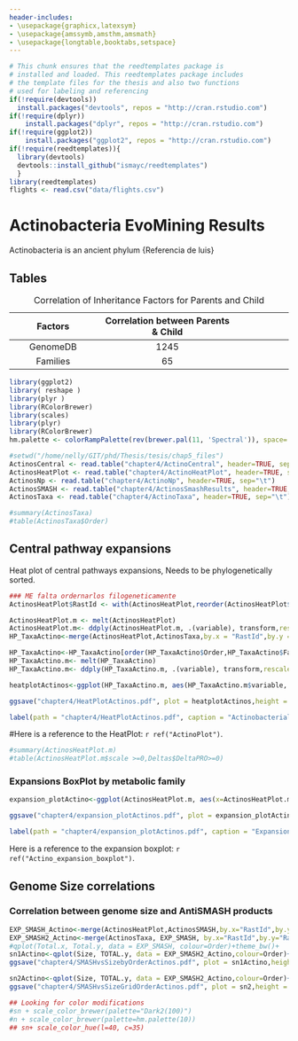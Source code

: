 ```yaml
---
header-includes:
- \usepackage{graphicx,latexsym}
- \usepackage{amssymb,amsthm,amsmath}
- \usepackage{longtable,booktabs,setspace}
---
```


<!--- Actinos-->
<!--
You can delete the header-includes (lines 3-6 above) if you like and also the chunk below since it is loaded in the skeleton.Rmd file.  They are included so that chap3.Rmd will compile by itself when you hit Knit PDF.
-->

```r
# This chunk ensures that the reedtemplates package is
# installed and loaded. This reedtemplates package includes
# the template files for the thesis and also two functions
# used for labeling and referencing
if(!require(devtools))
  install.packages("devtools", repos = "http://cran.rstudio.com")
if(!require(dplyr))
    install.packages("dplyr", repos = "http://cran.rstudio.com")
if(!require(ggplot2))
    install.packages("ggplot2", repos = "http://cran.rstudio.com")
if(!require(reedtemplates)){
  library(devtools)
  devtools::install_github("ismayc/reedtemplates")
  }
library(reedtemplates)
flights <- read.csv("data/flights.csv")
```



# Actinobacteria EvoMining Results {#ref_labels}
Actinobacteria is an ancient phylum {Referencia de luis}  

## Tables

----------------------------------------------------------------------------------
  Factors                    Correlation between Parents & Child     
------------------------- ----------------------------------------- --------------
  GenomeDB                                  1245                         
  
  Families                                  65                          
------------------------- ----------------------------------------- --------------
Table: Correlation of Inheritance Factors for Parents and Child \label{tab:inher}


```r
library(ggplot2)
library( reshape )
library(plyr )
library(RColorBrewer)
library(scales)
library(plyr)
library(RColorBrewer)
hm.palette <- colorRampPalette(rev(brewer.pal(11, 'Spectral')), space='Lab')  

#setwd("/home/nelly/GIT/phd/Thesis/tesis/chap5_files")
ActinosCentral <- read.table("chapter4/ActinoCentral", header=TRUE, sep="\t")
ActinosHeatPlot <- read.table("chapter4/ActinoHeatPlot", header=TRUE, sep="\t")
ActinosNp <- read.table("chapter4/ActinoNp", header=TRUE, sep="\t")
ActinosSMASH <- read.table("chapter4/ActinosSmashResults", header=TRUE, sep="\t")
ActinosTaxa <- read.table("chapter4/ActinoTaxa", header=TRUE, sep="\t")


```


```r
#summary(ActinosTaxa)
#table(ActinosTaxa$Order)
```



\clearpage
<!-- clearpage ends the page, and also dumps out all floats.Floats are things like tables and figures. 
-->
<!--
Plan general 
2. De Np's Quiero ver cantidad y diversidad de reclutamientos, a cada familia metabolica
   cuantos tiene y de donde provienen 
   Correlacion total np's recruitment vs total antismash NP's
2. De antismash 
   Familia taxonomica vs clusters
   cluster interesante por familia taxonomica
   Voy a usar Actinos Taxa tambien para ver esos reclutamientos de donde provienen
3. De HeatPlot quiero ordenarlo por filogenia 
Heat plot Familia taxonomica, 
boxplot reclutamientos para cada familia metabolica
y hacer heatplots separados por ruta metabolica
4. Inlcuir algunos arboles
-->

<!--   Correlacion total np's recruitment vs total antismash NP's
-->
## Central pathway expansions  
Heat plot of central pathways expansions, Needs to be phylogenetically sorted.  
```r
### ME falta ordernarlos filogeneticamente
ActinosHeatPlot$RastId <- with(ActinosHeatPlot,reorder(ActinosHeatPlot$RastId, ActinosHeatPlot$RastId))

ActinosHeatPlot.m <- melt(ActinosHeatPlot)
ActinosHeatPlot.m<- ddply(ActinosHeatPlot.m, .(variable), transform,rescale=scale(value))  ## rescale escala toda la matriz, scale por columnas
HP_TaxaActino<-merge(ActinosHeatPlot,ActinosTaxa,by.x = "RastId",by.y = "RastId")

HP_TaxaActino<-HP_TaxaActino[order(HP_TaxaActino$Order,HP_TaxaActino$Family),]
HP_TaxaActino.m<- melt(HP_TaxaActino)
HP_TaxaActino.m<- ddply(HP_TaxaActino.m, .(variable), transform,rescale=scale(value))  ## rescale escala toda la matriz, scale por columnas

heatplotActinos<-ggplot(HP_TaxaActino.m, aes(HP_TaxaActino.m$variable, HP_TaxaActino.m$RastId))+ geom_tile(aes(fill = HP_TaxaActino.m$rescale), colour = "white") + scale_fill_gradientn(colours = hm.palette(100),na.value = "gray")+ theme(legend.text=element_text(size=6),text = element_text(size=8), axis.text.x = element_text(angle = 90, hjust = 1, vjust = 0.5,size=2) ,axis.text.y = element_text(angle = 0, hjust = 1, vjust = 0.5) )

ggsave("chapter4/HeatPlotActinos.pdf", plot = heatplotActinos,height = 12, width = 6)

```

```r
label(path = "chapter4/HeatPlotActinos.pdf", caption = "Actinobacterial Heatplot",scale=.6,label = "ActinoPlot", type = "figure")
```
#Here is a reference to the HeatPlot: `r ref("ActinoPlot")`. 
\clearpage 

```r
#summary(ActinosHeatPlot.m)
#table(ActinosHeatPlot.m$scale >=0,Deltas$DeltaPRO>=0)

```

<!---------------END EvoMining heatmap----------------------------------------------------------------------------------->
<!--------------------------------------------------------------------------------------------------------------->


<!--- Expansions Box plot ------------------------------------------------------------------------------------------------->
<!--------------------------------------------------------------------------------------------------------------->
### Expansions BoxPlot by metabolic family
```r
expansion_plotActino<-ggplot(ActinosHeatPlot.m, aes(x=ActinosHeatPlot.m$variable, y=ActinosHeatPlot.m$rescale)) + geom_boxplot()+theme_bw()+theme(plot.title = element_text(size = 14, face = "bold"), text = element_text(size = 12), axis.title = element_text(face="bold"), axis.text.x=element_text(angle = 90,size = 6), legend.position = "bottom")

ggsave("chapter4/expansion_plotActinos.pdf", plot = expansion_plotActino,height = 6, width = 7)
```
```r
label(path = "chapter4/expansion_plotActinos.pdf", caption = "Expansions Boxplot",label = "Actino_expansion_boxplot", type = "figure")
```
Here is a reference to the expansion boxplot: `r ref("Actino_expansion_boxplot")`.   
\clearpage 

<!-----------------------------END expansion boxplot ---------------------------------------------->
<!--------------------------------------------------------------------------------------------------------------->
## Genome Size correlations
### Correlation between genome size and AntiSMASH products  
```r
EXP_SMASH_Actino<-merge(ActinosHeatPlot,ActinosSMASH,by.x="RastId",by.y="RastIds")
EXP_SMASH2_Actino<-merge(ActinosTaxa, EXP_SMASH, by.x="RastId",by.y="RastId") 
#qplot(Total.x, Total.y, data = EXP_SMASH, colour=Order)+theme_bw()+
sn1Actino<-qplot(Size, TOTAL.y, data = EXP_SMASH2_Actino,colour=Order)+theme_bw()+ theme(legend.position	="bottom",plot.title = element_text(size = 14, face = "bold"),text = element_text(size = 12),axis.title = element_text(face="bold"),axis.text.x=element_text(size = 12),axis.text.y=element_text(size = 7))
ggsave("chapter4/SMASHvsSizebyOrderActinos.pdf", plot = sn1Actino,height = 8, width = 6)

sn2Actino<-qplot(Size, TOTAL.y, data = EXP_SMASH2_Actino,colour=Order)+theme_bw()+facet_grid(EXP_SMASH2_Actino$Order~.,scales="free")+ theme(legend.position	="bottom",plot.title = element_text(size = 14, face = "bold"),text = element_text(size = 12),axis.title = element_text(face="bold"),axis.text.x=element_text(size = 12),axis.text.y=element_text(size = 7))
ggsave("chapter4/SMASHvsSizeGridOrderActinos.pdf", plot = sn2,height = 8, width = 6)

## Looking for color modifications
#sn + scale_color_brewer(palette="Dark2(100)")
#n + scale_color_brewer(palette=hm.palette(10))
## sn+ scale_color_hue(l=40, c=35)
```

